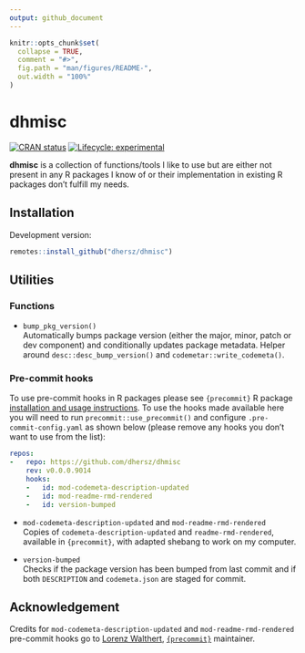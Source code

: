 ```yaml
---
output: github_document
---
```


```r
knitr::opts_chunk$set(
  collapse = TRUE,
  comment = "#>",
  fig.path = "man/figures/README-",
  out.width = "100%"
)
```

# dhmisc

[![CRAN status](https://www.r-pkg.org/badges/version/dhmisc)](https://CRAN.R-project.org/package=dhmisc)
[![Lifecycle: experimental](https://img.shields.io/badge/lifecycle-experimental-orange.svg)](https://www.tidyverse.org/lifecycle/#experimental)

**dhmisc** is a collection of functions/tools I like to use but are either not present in any R packages I know of or their implementation in existing R packages don't fulfill my needs.

## Installation

Development version:

```r
remotes::install_github("dhersz/dhmisc")
```

## Utilities

### Functions

- `bump_pkg_version()` \
  Automatically bumps package version (either the major, minor, patch or dev component) and conditionally updates package metadata. Helper around `desc::desc_bump_version()` and `codemetar::write_codemeta()`.

### Pre-commit hooks

To use pre-commit hooks in R packages please see `{precommit}` R package [installation and usage instructions](https://github.com/lorenzwalthert/precommit#installation). To use the hooks made available here you will need to run `precommit::use_precommit()` and configure `.pre-commit-config.yaml` as shown below (please remove any hooks you don't want to use from the list):

```yaml
repos:
-   repo: https://github.com/dhersz/dhmisc
    rev: v0.0.0.9014
    hooks:
    -   id: mod-codemeta-description-updated
    -   id: mod-readme-rmd-rendered
    -   id: version-bumped
```

- `mod-codemeta-description-updated` and `mod-readme-rmd-rendered` \
  Copies of `codemeta-description-updated` and `readme-rmd-rendered`, available in `{precommit}`, with adapted shebang to work on my computer.

- `version-bumped` \
  Checks if the package version has been bumped from last commit and if both `DESCRIPTION` and `codemeta.json` are staged for commit.

## Acknowledgement

Credits for `mod-codemeta-description-updated` and `mod-readme-rmd-rendered` pre-commit hooks go to [Lorenz Walthert](https://github.com/lorenzwalthert), [`{precommit}`](https://github.com/lorenzwalthert/precommit) maintainer.
